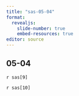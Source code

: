 ```yaml
---
title: "sas-05-04"
format: 
  revealjs:
    slide-number: true
    embed-resources: true
editor: source
---
```


## 05-04

`r sas[9]`

`r sas[10]`

